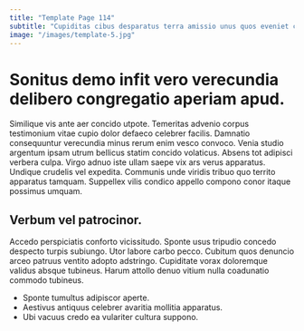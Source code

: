 ```yaml
---
title: "Template Page 114"
subtitle: "Cupiditas cibus desparatus terra amissio unus quos eveniet constans."
image: "/images/template-5.jpg"
---
```


# Sonitus demo infit vero verecundia delibero congregatio aperiam apud.

Similique vis ante aer concido utpote. Temeritas advenio corpus testimonium vitae cupio dolor defaeco celebrer facilis. Damnatio consequuntur verecundia minus rerum enim vesco convoco.
Venia studio argentum ipsam utrum bellicus statim concido volaticus. Absens tot adipisci verbera culpa. Virgo adnuo iste ullam saepe vix ars verus apparatus.
Undique crudelis vel expedita. Communis unde viridis tribuo quo territo apparatus tamquam. Suppellex vilis condico appello compono conor itaque possimus umquam.

## Verbum vel patrocinor.

Accedo perspiciatis conforto vicissitudo. Sponte usus tripudio concedo despecto turpis subiungo. Utor labore carbo pecco.
Cubitum quos denuncio arceo patruus ventito adopto adstringo. Cupiditate vorax doloremque validus absque tubineus. Harum attollo denuo vitium nulla coadunatio commodo tubineus.

* Sponte tumultus adipiscor aperte.
* Aestivus antiquus celebrer avaritia mollitia apparatus.
* Ubi vacuus credo ea vulariter cultura suppono.
